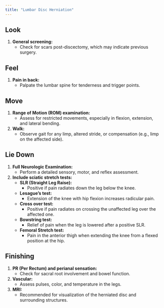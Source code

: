 ```yaml
---
title: "Lumbar Disc Herniation"
---
```


## **Look**

1.  **General screening:**
    -   Check for scars post-discectomy, which may indicate previous surgery.

## **Feel**

1.  **Pain in back:**
    -   Palpate the lumbar spine for tenderness and trigger points.

## **Move**

1.  **Range of Motion (ROM) examination:**
    -   Assess for restricted movements, especially in flexion, extension, and lateral bending.
2.  **Walk:**
    -   Observe gait for any limp, altered stride, or compensation (e.g., limp on the affected side).

## **Lie Down**

1.  **Full Neurologic Examination:**
    -   Perform a detailed sensory, motor, and reflex assessment.
2.  **Include sciatic stretch tests:**
    -   **SLR (Straight Leg Raise):**
        -   Positive if pain radiates down the leg below the knee.
    -   **Lesague’s test:**
        -   Extension of the knee with hip flexion increases radicular pain.
    -   **Cross over test:**
        -   Positive if pain radiates on crossing the unaffected leg over the affected one.
    -   **Bowstring test:**
        -   Relief of pain when the leg is lowered after a positive SLR.
    -   **Femoral Stretch test:**
        -   Pain in the anterior thigh when extending the knee from a flexed position at the hip.

## **Finishing**

1.  **PR (Per Rectum) and perianal sensation:**
    -   Check for sacral root involvement and bowel function.
2.  **Vascular:**
    -   Assess pulses, color, and temperature in the legs.
3.  **MRI:**
    -   Recommended for visualization of the herniated disc and surrounding structures.

# 
